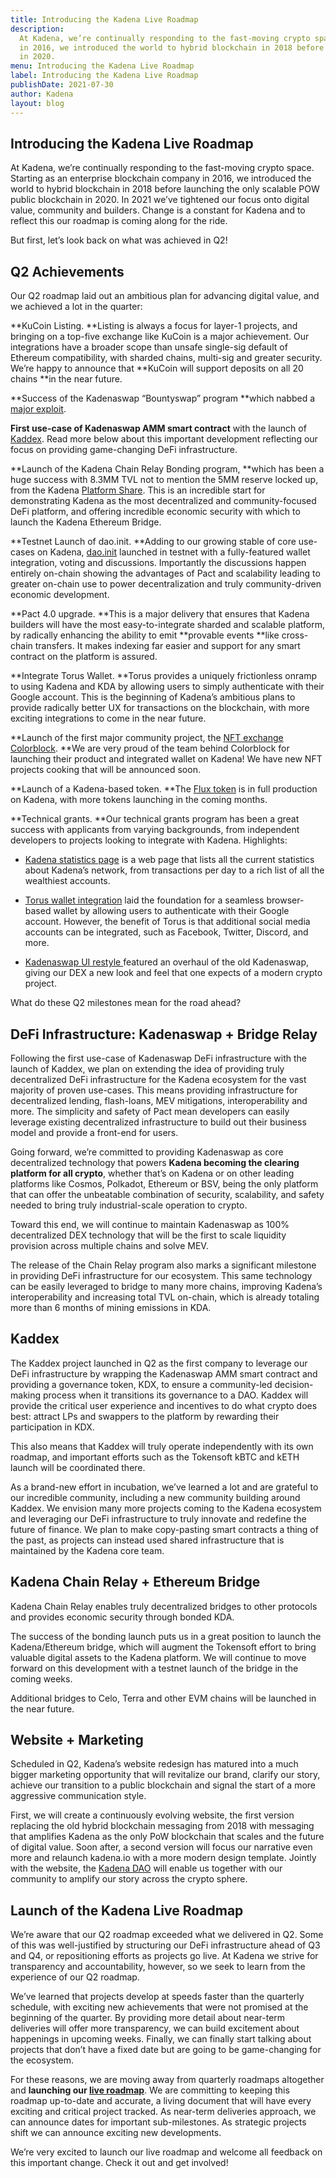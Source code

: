 ```yaml
---
title: Introducing the Kadena Live Roadmap
description:
  At Kadena, we’re continually responding to the fast-moving crypto space. Starting as an enterprise blockchain company
  in 2016, we introduced the world to hybrid blockchain in 2018 before launching the only scalable POW public blockchain
  in 2020.
menu: Introducing the Kadena Live Roadmap
label: Introducing the Kadena Live Roadmap
publishDate: 2021-07-30
author: Kadena
layout: blog
---
```


## Introducing the Kadena Live Roadmap

At Kadena, we’re continually responding to the fast-moving crypto space. Starting as an enterprise blockchain company in
2016, we introduced the world to hybrid blockchain in 2018 before launching the only scalable POW public blockchain
in 2020. In 2021 we’ve tightened our focus onto digital value, community and builders. Change is a constant for Kadena
and to reflect this our roadmap is coming along for the ride.

But first, let’s look back on what was achieved in Q2!

## Q2 Achievements

Our Q2 roadmap laid out an ambitious plan for advancing digital value, and we achieved a lot in the quarter:

**KuCoin Listing. **Listing is always a focus for layer-1 projects, and bringing on a top-five exchange like KuCoin is a
major achievement. Our integrations have a broader scope than unsafe single-sig default of Ethereum compatibility, with
sharded chains, multi-sig and greater security. We’re happy to announce that **KuCoin will support deposits on all 20
chains **in the near future.

**Success of the Kadenaswap “Bountyswap” program **which nabbed a
[major exploit](https://twitter.com/kadena_io/status/1415106767630000131).

**First use-case of Kadenaswap AMM smart contract** with the launch of [Kaddex](https://kaddex.com). Read more below
about this important development reflecting our focus on providing game-changing DeFi infrastructure.

**Launch of the Kadena Chain Relay Bonding program, **which has been a huge success with 8.3MM TVL not to mention the
5MM reserve locked up, from the Kadena
[Platform Share](https://medium.com/kadena-io/update-to-the-kadena-token-economic-model-21e1ec18f099). This is an
incredible start for demonstrating Kadena as the most decentralized and community-focused DeFi platform, and offering
incredible economic security with which to launch the Kadena Ethereum Bridge.

**Testnet Launch of dao.init. **Adding to our growing stable of core use-cases on Kadena,
[dao.init](https://kadena-io.github.io/dao.init-frontend/?app=forum&ui=topics) launched in testnet with a fully-featured
wallet integration, voting and discussions. Importantly the discussions happen entirely on-chain showing the advantages
of Pact and scalability leading to greater on-chain use to power decentralization and truly community-driven economic
development.

**Pact 4.0 upgrade. **This is a major delivery that ensures that Kadena builders will have the most easy-to-integrate
sharded and scalable platform, by radically enhancing the ability to emit **provable events **like cross-chain
transfers. It makes indexing far easier and support for any smart contract on the platform is assured.

**Integrate Torus Wallet. **Torus provides a uniquely frictionless onramp to using Kadena and KDA by allowing users to
simply authenticate with their Google account. This is the beginning of Kadena’s ambitious plans to provide radically
better UX for transactions on the blockchain, with more exciting integrations to come in the near future.

**Launch of the first major community project, the [NFT exchange Colorblock](https://colorblock.art/). **We are very
proud of the team behind Colorblock for launching their product and integrated wallet on Kadena! We have new NFT
projects cooking that will be announced soon.

**Launch of a Kadena-based token. **The [Flux token](https://www.runonflux.io/) is in full production on Kadena, with
more tokens launching in the coming months.

**Technical grants. **Our technical grants program has been a great success with applicants from varying backgrounds,
from independent developers to projects looking to integrate with Kadena. Highlights:

- [Kadena statistics page](https://anedak.com/beta) is a web page that lists all the current statistics about Kadena’s
  network, from transactions per day to a rich list of all the wealthiest accounts.

- [Torus wallet integration](https://torus.chainweb.com/) laid the foundation for a seamless browser-based wallet by
  allowing users to authenticate with their Google account. However, the benefit of Torus is that additional social
  media accounts can be integrated, such as Facebook, Twitter, Discord, and more.

- [Kadenaswap UI restyle ](https://beta.kadenaswap.chainweb.com/)featured an overhaul of the old Kadenaswap, giving our
  DEX a new look and feel that one expects of a modern crypto project.

What do these Q2 milestones mean for the road ahead?

## DeFi Infrastructure: Kadenaswap + Bridge Relay

Following the first use-case of Kadenaswap DeFi infrastructure with the launch of Kaddex, we plan on extending the idea
of providing truly decentralized DeFi infrastructure for the Kadena ecosystem for the vast majority of proven use-cases.
This means providing infrastructure for decentralized lending, flash-loans, MEV mitigations, interoperability and more.
The simplicity and safety of Pact mean developers can easily leverage existing decentralized infrastructure to build out
their business model and provide a front-end for users.

Going forward, we’re committed to providing Kadenaswap as core decentralized technology that powers **Kadena becoming
the clearing platform for all crypto**, whether that’s on Kadena or on other leading platforms like Cosmos, Polkadot,
Ethereum or BSV, being the only platform that can offer the unbeatable combination of security, scalability, and safety
needed to bring truly industrial-scale operation to crypto.

Toward this end, we will continue to maintain Kadenaswap as 100% decentralized DEX technology that will be the first to
scale liquidity provision across multiple chains and solve MEV.

The release of the Chain Relay program also marks a significant milestone in providing DeFi infrastructure for our
ecosystem. This same technology can be easily leveraged to bridge to many more chains, improving Kadena’s
interoperability and increasing total TVL on-chain, which is already totaling more than 6 months of mining emissions in
KDA.

## Kaddex

The Kaddex project launched in Q2 as the first company to leverage our DeFi infrastructure by wrapping the Kadenaswap
AMM smart contract and providing a governance token, KDX, to ensure a community-led decision-making process when it
transitions its governance to a DAO. Kaddex will provide the critical user experience and incentives to do what crypto
does best: attract LPs and swappers to the platform by rewarding their participation in KDX.

This also means that Kaddex will truly operate independently with its own roadmap, and important efforts such as the
Tokensoft kBTC and kETH launch will be coordinated there.

As a brand-new effort in incubation, we’ve learned a lot and are grateful to our incredible community, including a new
community building around Kaddex. We envision many more projects coming to the Kadena ecosystem and leveraging our DeFi
infrastructure to truly innovate and redefine the future of finance. We plan to make copy-pasting smart contracts a
thing of the past, as projects can instead used shared infrastructure that is maintained by the Kadena core team.

## Kadena Chain Relay + Ethereum Bridge

Kadena Chain Relay enables truly decentralized bridges to other protocols and provides economic security through bonded
KDA.

The success of the bonding launch puts us in a great position to launch the Kadena/Ethereum bridge, which will augment
the Tokensoft effort to bring valuable digital assets to the Kadena platform. We will continue to move forward on this
development with a testnet launch of the bridge in the coming weeks.

Additional bridges to Celo, Terra and other EVM chains will be launched in the near future.

## Website + Marketing

Scheduled in Q2, Kadena’s website redesign has matured into a much bigger marketing opportunity that will revitalize our
brand, clarify our story, achieve our transition to a public blockchain and signal the start of a more aggressive
communication style.

First, we will create a continuously evolving website, the first version replacing the old hybrid blockchain messaging
from 2018 with messaging that amplifies Kadena as the only PoW blockchain that scales and the future of digital value.
Soon after, a second version will focus our narrative even more and relaunch kadena.io with a more modern design
template. Jointly with the website, the
[Kadena DAO](https://medium.com/kadena-io/kadena-dao-meaningful-initiatives-driven-by-the-voice-of-the-community-a137a0040eb5)
will enable us together with our community to amplify our story across the crypto sphere.

## Launch of the Kadena Live Roadmap

We’re aware that our Q2 roadmap exceeded what we delivered in Q2. Some of this was well-justified by structuring our
DeFi infrastructure ahead of Q3 and Q4, or repositioning efforts as projects go live. At Kadena we strive for
transparency and accountability, however, so we seek to learn from the experience of our Q2 roadmap.

We’ve learned that projects develop at speeds faster than the quarterly schedule, with exciting new achievements that
were not promised at the beginning of the quarter. By providing more detail about near-term deliveries will offer more
transparency, we can build excitement about happenings in upcoming weeks. Finally, we can finally start talking about
projects that don’t have a fixed date but are going to be game-changing for the ecosystem.

For these reasons, we are moving away from quarterly roadmaps altogether and **launching our
[live roadmap](https://www.kadena.io/roadmap)**. We are committing to keeping this roadmap up-to-date and accurate, a
living document that will have every exciting and critical project tracked. As near-term deliveries approach, we can
announce dates for important sub-milestones. As strategic projects shift we can announce exciting new developments.

We’re very excited to launch our live roadmap and welcome all feedback on this important change. Check it out and get
involved!
